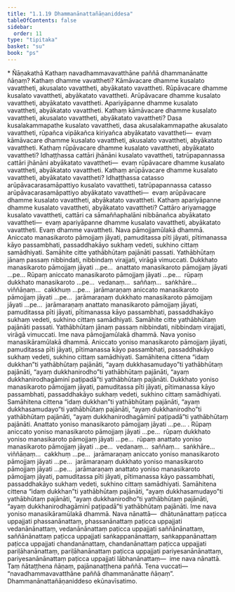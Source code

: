 ```yaml
---
title: "1.1.19 Dhammanānattañāṇaniddesa"
tableOfContents: false
sidebar:
  order: 11
type: "tipitaka"
basket: "su"
book: "ps"
---
```



<DynamicBreadcrumb />

<Paragraph type="center" book="ps">
* Ñāṇakathā
</Paragraph>


<Division number="73" book="ps">

<Paragraph number="511" book="ps">
Kathaṃ navadhammavavatthāne paññā dhammanānatte ñāṇaṃ? Kathaṃ dhamme vavattheti? Kāmāvacare dhamme kusalato vavattheti, akusalato vavattheti, abyākatato vavattheti. Rūpāvacare dhamme kusalato vavattheti, abyākatato vavattheti. Arūpāvacare dhamme kusalato vavattheti, abyākatato vavattheti. Apariyāpanne dhamme kusalato vavattheti, abyākatato vavattheti.
</Paragraph>

<Paragraph number="512" book="ps">
Kathaṃ kāmāvacare dhamme kusalato vavattheti, akusalato vavattheti, abyākatato vavattheti? Dasa kusalakammapathe kusalato vavattheti, dasa akusalakammapathe akusalato vavattheti, rūpañca vipākañca kiriyañca abyākatato vavattheti—  evaṃ kāmāvacare dhamme kusalato vavattheti, akusalato vavattheti, abyākatato vavattheti.
</Paragraph>

<Paragraph number="513" book="ps">
Kathaṃ rūpāvacare dhamme kusalato vavattheti, abyākatato vavattheti? Idhaṭṭhassa cattāri jhānāni kusalato vavattheti, tatrūpapannassa cattāri jhānāni abyākatato vavattheti—  evaṃ rūpāvacare dhamme kusalato vavattheti, abyākatato vavattheti.
</Paragraph>

<Paragraph number="514" book="ps">
Kathaṃ arūpāvacare dhamme kusalato vavattheti, abyākatato vavattheti? Idhaṭṭhassa catasso arūpāvacarasamāpattiyo kusalato vavattheti, tatrūpapannassa catasso arūpāvacarasamāpattiyo abyākatato vavattheti—  evaṃ arūpāvacare dhamme kusalato vavattheti, abyākatato vavattheti.
</Paragraph>

<Paragraph number="515" book="ps">
Kathaṃ apariyāpanne dhamme kusalato vavattheti, abyākatato vavattheti? Cattāro ariyamagge kusalato vavattheti, cattāri ca sāmaññaphalāni nibbānañca abyākatato vavattheti—  evaṃ apariyāpanne dhamme kusalato vavattheti, abyākatato vavattheti. Evaṃ dhamme vavattheti.
</Paragraph>

<Paragraph number="516" book="ps">
Nava pāmojjamūlakā dhammā. Aniccato manasikaroto pāmojjaṃ jāyati, pamuditassa pīti jāyati, pītimanassa kāyo passambhati, passaddhakāyo sukhaṃ vedeti, sukhino cittaṃ samādhiyati. Samāhite citte yathābhūtaṃ pajānāti passati. Yathābhūtaṃ jānaṃ passaṃ nibbindati, nibbindaṃ virajjati, virāgā vimuccati. Dukkhato manasikaroto pāmojjaṃ jāyati …pe…  anattato manasikaroto pāmojjaṃ jāyati …pe…
</Paragraph>

<Paragraph number="517" book="ps">
Rūpaṃ aniccato manasikaroto pāmojjaṃ jāyati …pe…  rūpaṃ dukkhato manasikaroto …pe…  vedanaṃ…  saññaṃ…  saṅkhāre…  viññāṇaṃ…  cakkhuṃ …pe…  jarāmaraṇaṃ aniccato manasikaroto pāmojjaṃ jāyati …pe…  jarāmaraṇaṃ dukkhato manasikaroto pāmojjaṃ jāyati …pe…  jarāmaraṇaṃ anattato manasikaroto pāmojjaṃ jāyati, pamuditassa pīti jāyati, pītimanassa kāyo passambhati, passaddhakāyo sukhaṃ vedeti, sukhino cittaṃ samādhiyati. Samāhite citte yathābhūtaṃ pajānāti passati. Yathābhūtaṃ jānaṃ passaṃ nibbindati, nibbindaṃ virajjati, virāgā vimuccati. Ime nava pāmojjamūlakā dhammā.
</Paragraph>

</Division>
<Division number="74" book="ps">

<Paragraph number="518" book="ps">
Nava yoniso manasikāramūlakā dhammā. Aniccato yoniso manasikaroto pāmojjaṃ jāyati, pamuditassa pīti jāyati, pītimanassa kāyo passambhati, passaddhakāyo sukhaṃ vedeti, sukhino cittaṃ samādhiyati. Samāhitena cittena “idaṃ dukkhan”ti yathābhūtaṃ pajānāti, “ayaṃ dukkhasamudayo”ti yathābhūtaṃ pajānāti, “ayaṃ dukkhanirodho”ti yathābhūtaṃ pajānāti, “ayaṃ dukkhanirodhagāminī paṭipadā”ti yathābhūtaṃ pajānāti. Dukkhato yoniso manasikaroto pāmojjaṃ jāyati, pamuditassa pīti jāyati, pītimanassa kāyo passambhati, passaddhakāyo sukhaṃ vedeti, sukhino cittaṃ samādhiyati. Samāhitena cittena “idaṃ dukkhan”ti yathābhūtaṃ pajānāti, “ayaṃ dukkhasamudayo”ti yathābhūtaṃ pajānāti, “ayaṃ dukkhanirodho”ti yathābhūtaṃ pajānāti, “ayaṃ dukkhanirodhagāminī paṭipadā”ti yathābhūtaṃ pajānāti. Anattato yoniso manasikaroto pāmojjaṃ jāyati …pe… .
</Paragraph>

<Paragraph number="519" book="ps">
Rūpaṃ aniccato yoniso manasikaroto pāmojjaṃ jāyati …pe…  rūpaṃ dukkhato yoniso manasikaroto pāmojjaṃ jāyati …pe…  rūpaṃ anattato yoniso manasikaroto pāmojjaṃ jāyati …pe…  vedanaṃ…  saññaṃ…  saṅkhāre…  viññāṇaṃ…  cakkhuṃ …pe…  jarāmaraṇaṃ aniccato yoniso manasikaroto pāmojjaṃ jāyati …pe…  jarāmaraṇaṃ dukkhato yoniso manasikaroto pāmojjaṃ jāyati …pe…  jarāmaraṇaṃ anattato yoniso manasikaroto pāmojjaṃ jāyati, pamuditassa pīti jāyati, pītimanassa kāyo passambhati, passaddhakāyo sukhaṃ vedeti, sukhino cittaṃ samādhiyati. Samāhitena cittena “idaṃ dukkhan”ti yathābhūtaṃ pajānāti, “ayaṃ dukkhasamudayo”ti yathābhūtaṃ pajānāti, “ayaṃ dukkhanirodho”ti yathābhūtaṃ pajānāti, “ayaṃ dukkhanirodhagāminī paṭipadā”ti yathābhūtaṃ pajānāti. Ime nava yoniso manasikāramūlakā dhammā.
</Paragraph>

<Paragraph number="520" book="ps">
Nava nānattā—  dhātunānattaṃ paṭicca uppajjati phassanānattaṃ, phassanānattaṃ paṭicca uppajjati vedanānānattaṃ, vedanānānattaṃ paṭicca uppajjati saññānānattaṃ, saññānānattaṃ paṭicca uppajjati saṅkappanānattaṃ, saṅkappanānattaṃ paṭicca uppajjati chandanānattaṃ, chandanānattaṃ paṭicca uppajjati pariḷāhanānattaṃ, pariḷāhanānattaṃ paṭicca uppajjati pariyesanānānattaṃ, pariyesanānānattaṃ paṭicca uppajjati lābhanānattaṃ—  ime nava nānattā. Taṃ ñātaṭṭhena ñāṇaṃ, pajānanaṭṭhena paññā. Tena vuccati—  “navadhammavavatthāne paññā dhammanānatte ñāṇaṃ”.

</Paragraph>
</Division>

<Paragraph number="521" type="center" book="ps">
Dhammanānattañāṇaniddeso ekūnavīsatimo.
</Paragraph>